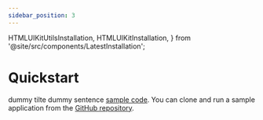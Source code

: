 ```yaml
---
sidebar_position: 3
---
```


  HTMLUIKitUtilsInstallation,
  HTMLUIKitInstallation,
} from '@site/src/components/LatestInstallation';

# Quickstart

dummy tilte
dummy sentence
[sample code](https://www.orangewood.co/). You can clone
and run a sample application from the
[GitHub repository](https://www.orangewood.co/).

<head>
  <title>Quickstartt</title>
</head>
